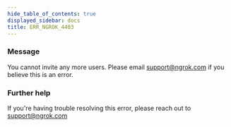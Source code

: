 ```yaml
---
hide_table_of_contents: true
displayed_sidebar: docs
title: ERR_NGROK_4403
---
```


### Message

You cannot invite any more users. Please email support@ngrok.com if you believe this is an error.

### Further help

If you're having trouble resolving this error, please reach out to [support@ngrok.com](mailto:support@ngrok.com?subject=Help%20with%20ERR_NGROK_4403)
